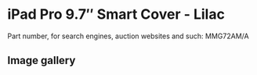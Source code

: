
# iPad Pro 9.7″ Smart Cover - Lilac

Part number, for search engines, auction websites and such: MMG72AM/A

## Image gallery

<div style={{ width: '100%', maxWidth: '768px' }}>
<GalleryComponent
    images={[
      {
        original: "/everysource/MMG72.webp",
        thumbnail: "/everypreview/MMG72.webp",
      },
      {
        original: "/everysource/MMG72_AV1_GOLD.webp",
        thumbnail: "/everypreview/MMG72_AV1_GOLD.webp",
      },
      {
        original: "/everysource/MMG72_AV1_ROSEGOLD.webp",
        thumbnail: "/everypreview/MMG72_AV1_ROSEGOLD.webp",
      },
      {
        original: "/everysource/MMG72_AV1_SILVER.webp",
        thumbnail: "/everypreview/MMG72_AV1_SILVER.webp",
      },
      {
        original: "/everysource/MMG72_AV1_SPACE_GRAY.webp",
        thumbnail: "/everypreview/MMG72_AV1_SPACE_GRAY.webp",
      },
      {
        original: "/everysource/MMG72_AV2.webp",
        thumbnail: "/everypreview/MMG72_AV2.webp",
      },
      {
        original: "/everysource/MMG72_AV3.webp",
        thumbnail: "/everypreview/MMG72_AV3.webp",
      }
    ]}
  />
</div>